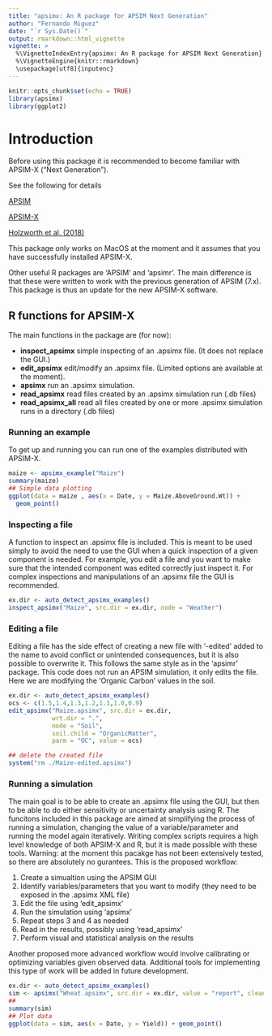```yaml
---
title: "apsimx: An R package for APSIM Next Generation"
author: "Fernando Miguez"
date: "`r Sys.Date()`"
output: rmarkdown::html_vignette
vignette: >
  %\VignetteIndexEntry{apsimx: An R package for APSIM Next Generation}
  %\VignetteEngine{knitr::rmarkdown}
  \usepackage[utf8]{inputenc}
---
```


```r
knitr::opts_chunk$set(echo = TRUE)
library(apsimx)
library(ggplot2)
```

# Introduction

Before using this package it is recommended to become familiar with APSIM-X ("Next Generation").

See the following for details

[APSIM](https://www.apsim.info)

[APSIM-X](https://apsimnextgeneration.netlify.com/)

[Holzworth et al. (2018)](https://www.sciencedirect.com/science/article/pii/S1364815217311921)

This package only works on MacOS at the moment and it assumes that you have successfully installed APSIM-X.

Other useful R packages are 'APSIM' and 'apsimr'. The main difference is that these were written to work with the previous generation of APSIM (7.x). This package is thus an update for the new APSIM-X software.

## R functions for APSIM-X

The main functions in the package are (for now):

* **inspect_apsimx** simple inspecting of an .apsimx file. (It does not replace the GUI.)
* **edit_apsimx** edit/modify an .apsimx file. (Limited options are available at the moment).
* **apsimx** run an .apsimx simulation.
* **read_apsimx** read files created by an .apsimx simulation run (.db files)
* **read_apsimx_all** read all files created by one or more .apsimx simulation runs in a directory (.db files)

### Running an example

To get up and running you can run one of the examples distributed with APSIM-X.

```r
maize <- apsimx_example("Maize")
summary(maize)
## Simple data plotting
ggplot(data = maize , aes(x = Date, y = Maize.AboveGround.Wt)) + 
  geom_point()
```

### Inspecting a file

A function to inspect an .apsimx file is included. This is meant to be used simply to avoid the need to use the GUI when a quick inspection of a given component is needed. For example, you edit a file and you want to make sure that the intended component was edited correctly just inspect it. For complex inspections and manipulations of an .apsimx file the GUI is recommended.

```r
ex.dir <- auto_detect_apsimx_examples()
inspect_apsimx("Maize", src.dir = ex.dir, node = "Weather")
```

### Editing a file

Editing a file has the side effect of creating a new file with '-edited' added to the name to avoid conflict or unintended consequences, but it is also possible to overwrite it. This follows the same style as in the 'apsimr' package. This code does not run an APSIM simulation, it only edits the file. Here we are modifying the 'Organic Carbon' values in the soil.

```r
ex.dir <- auto_detect_apsimx_examples()
ocs <- c(1.5,1.4,1.3,1.2,1.1,1.0,0.9)
edit_apsimx("Maize.apsimx", src.dir = ex.dir,
            wrt.dir = ".",
            node = "Soil",
            soil.child = "OrganicMatter", 
            parm = "OC", value = ocs)
```

```r
## delete the created file
system("rm ./Maize-edited.apsimx")
```

### Running a simulation

The main goal is to be able to create an .apsimx file using the GUI, but then to be able to do either sensitivity or uncertainty analysis using R. The funcitons included in this package are aimed at simplifying the process of running a simulation, changing the value of a variable/parameter and running the model again iteratively. Writing complex scripts requires a high level knowledge of both APSIM-X and R, but it is made possible with these tools. Warning: at the moment this pacakge has not been extensively tested, so there are absolutely no gurantees. This is the proposed workflow:

1. Create a simualtion using the APSIM GUI
2. Identify variables/parameters that you want to modify (they need to be exposed in the .apsimx XML file)
3. Edit the file using 'edit_apsimx'
4. Run the simulation using 'apsimx'
5. Repeat steps 3 and 4 as needed
6. Read in the results, possibly using 'read_apsimx'
7. Perform visual and statistical analysis on the results

Another proposed more advanced workflow would involve calibrating or optimizing variables given observed data. Additional tools for implementing this type of work will be added in future development.

```r
ex.dir <- auto_detect_apsimx_examples()
sim <- apsimx("Wheat.apsimx", src.dir = ex.dir, value = "report", cleanup = 1)
## 
summary(sim)
## Plot data
ggplot(data = sim, aes(x = Date, y = Yield)) + geom_point()
```
